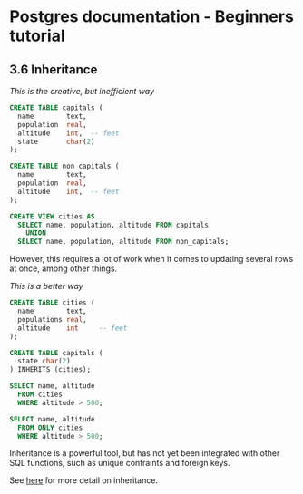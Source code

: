 Postgres documentation - Beginners tutorial
===========================================

3.6 Inheritance
---------------

*This is the creative, but inefficient way*

```sql

CREATE TABLE capitals (
  name	      text,
  population  real,
  altitude    int,	-- feet
  state	      char(2)
);

CREATE TABLE non_capitals (
  name	      text,
  population  real,
  altitude    int,	-- feet
);

CREATE VIEW cities AS
  SELECT name, population, altitude FROM capitals
    UNION
  SELECT name, population, altitude FROM non_capitals;

```

However, this requires a lot of work when it comes to updating several rows at once, among other things.

*This is a better way*

```sql

CREATE TABLE cities (
  name	      text,
  populations real,
  altitude    int     -- feet
);

CREATE TABLE capitals (
  state char(2)
) INHERITS (cities);

SELECT name, altitude
  FROM cities
  WHERE altitude > 500;

SELECT name, altitude
  FROM ONLY cities
  WHERE altitude > 500;

```

Inheritance is a powerful tool, but has not yet been integrated with other SQL functions, such as unique contraints and foreign keys.

See [here](file:///usr/local/Cellar/postgresql/12.1/share/doc/postgresql/html/ddl-inherit.html) for more detail on inheritance.

